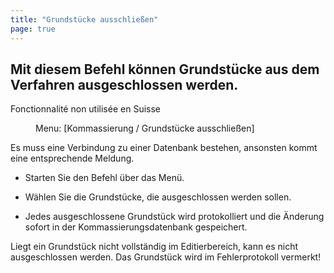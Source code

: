 ```yaml
---
title: "Grundstücke ausschließen"
page: true
---
```

## Mit diesem Befehl k&#246;nnen Grundst&#252;cke aus dem Verfahren ausgeschlossen werden.
<Success>
 <Bold> Fonctionnalit&#233; non utilis&#233;e en Suisse </Bold> 
</Success>

<GeoMapper> <Menu> Menu: [Kommassierung / Grundstücke ausschließen] </Menu> 

<Success>
Es muss eine Verbindung zu einer Datenbank bestehen, ansonsten kommt eine entsprechende Meldung. 
</Success>


- Starten Sie den Befehl &#252;ber das Men&#252;.

- W&#228;hlen Sie die Grundst&#252;cke, die ausgeschlossen werden sollen.

- Jedes ausgeschlossene Grundst&#252;ck wird protokolliert und die &#196;nderung sofort in der Kommassierungsdatenbank gespeichert.



<Warning>
Liegt ein Grundst&#252;ck nicht vollst&#228;ndig im Editierbereich, kann es nicht ausgeschlossen werden. Das Grundst&#252;ck wird im Fehlerprotokoll vermerkt!
</Warning>




</GeoMapper>
